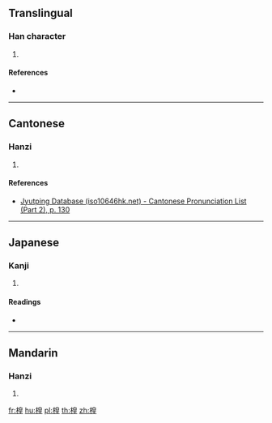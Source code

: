 ==Translingual==

===Han character===
{{Han char|rn=75|rad=木|as=09|sn=13|four=56914|canj=DHAG|ids=⿰木皇}}

# {{defn|Han|sort=木09}}

====References====
* {{Han ref|kx=0542.150|dkj=15194|dj=0930.110|hdz=21251.120|uh=697B|ud=27003|bh=DDF3|bd=56819}}

----

==Cantonese==

===Hanzi===
{{yue-hanzi|jyut=[[hang4]]|y=hang4}}

# {{defn|lang=yue|sort=木09}}

====References====
*[http://www.iso10646hk.net/jp/document/download.jsp Jyutping Database (iso10646hk.net) - Cantonese Pronunciation List (Part 2), p. 130]

----

==Japanese==

===Kanji===
{{ja-kanji|grade=|rs=木09}}

# {{defn|lang=ja|sort=木09}}

====Readings====
* {{ja-readings|on=[[こう]] (kō), [[おう]] (ō)|kun=[[はたざお]] (hatazao)}}

----

==Mandarin==

===Hanzi===
{{cmn-hanzi|pin=[[huáng]] ([[huang2]])|wg=huang<sup>2</sup>}}

# {{defn|lang=cmn|sort=木09}}

[[fr:楻]]
[[hu:楻]]
[[pl:楻]]
[[th:楻]]
[[zh:楻]]